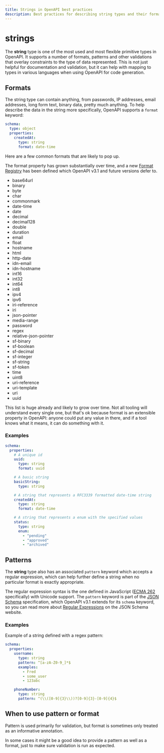 ```yaml
---
title: Strings in OpenAPI best practices
description: Best practices for describing string types and their formats in OpenAPI
---
```



# strings

The **string** type is one of the most used and most flexible primitive types in OpenAPI. It supports a number of formats, patterns and other validations that overlay constraints to the type of data represented. This is not just helpful for documentation and validation, but it can help with mapping to types in various languages when using OpenAPI for code generation.

## Formats

The string type can contain anything, from passwords, IP addresses, email addresses, long form text, binary data, pretty much anything. To help describe the data in the string more specifically, OpenAPI supports a `format` keyword:

```yaml
schema:
  type: object
  properties:
    createdAt:
      type: string
      format: date-time
```

Here are a few common formats that are likely to pop up.

<Table
  title="Common String Formats"
  data={[
    {
      type: "string",
      format: "date",
      explanation:
        "An [RFC3339](https://www.rfc-editor.org/rfc/rfc3339#section-5.6) formatted date string",
      example: '"2022-01-30"',
    },
    {
      type: "string",
      format: "date-time",
      explanation:
        "An [RFC3339](https://www.rfc-editor.org/rfc/rfc3339#section-5.6) formatted date-time string",
      example: '"2019-10-12T07:20:50.52Z"',
    },
    {
      type: "string",
      format: "password",
      explanation:
        "Provides a hint that the string may contain sensitive information.",
      example: '"mySecretWord1234"',
    },
    {
      type: "string",
      format: "uuid",
      explanation: "A Universally Unique IDentifier as defined in RFC4122.",
      example: '"cde3dd4f-cb0e-47a1-8e2a-3595c0fa1cd1"',
    },
    {
      type: "string",
      format: "byte",
      explanation: "Base-64 encoded data.",
      example: '"U3BlYWtlYXN5IG1ha2VzIHdvcmtpbmcgd2l0aCBBUElzIGZ1biE="',
    },
    {
      type: "string",
      format: "binary",
      explanation: "Binary data, used to represent the contents of a file.",
      example: '"01010101110001"',
    },
  ]}
  columns={[
    { key: "type", header: "Type" },
    { key: "format", header: "Format" },
    { key: "explanation", header: "Explanation" },
    { key: "example", header: "Example" },
  ]}
/>

The format property has grown substantially over time, and a new [Format Registry](https://spec.openapis.org/registry/format/) has been defined which OpenAPI v3.1 and future versions defer to.

- base64url
- binary
- byte
- char
- commonmark
- date-time
- date
- decimal
- decimal128
- double
- duration
- email
- float
- hostname
- html
- http-date
- idn-email
- idn-hostname
- int16
- int32
- int64
- int8
- ipv4
- ipv6
- iri-reference
- iri
- json-pointer
- media-range
- password
- regex
- relative-json-pointer
- sf-binary
- sf-boolean
- sf-decimal
- sf-integer
- sf-string
- sf-token
- time
- uint8
- uri-reference
- uri-template
- uri
- uuid

This list is huge already and likely to grow over time. Not all tooling will understand every single one, but that's ok because format is an extensible property in OpenAPI: anyone could put any value in there, and if a tool knows what it means, it can do something with it.

### Examples

```yaml
schema:
  properties:
    # A unique id
    uuid:
      type: string
      format: uuid

    # A basic string
    basicString:
      type: string

    # A string that represents a RFC3339 formatted date-time string
    createdAt:
      type: string
      format: date-time

    # A string that represents a enum with the specified values
    status:
      type: string
      enum:
        - "pending"
        - "approved"
        - "archived"
```

## Patterns

The **string** type also has an associated `pattern` keyword which accepts a regular expression, which can help further define a string when no particular format is exactly appropriate.

The regular expression syntax is the one defined in JavaScript ([ECMA 262](https://tc39.es/ecma262/) specifically) with Unicode support. The `pattern` keyword is part of the [JSON Schema](https://json-schema.org/) specification, which OpenAPI v3.1 extends for its `schema` keyword, so you can read more about [Regular Expressions](https://json-schema.org/understanding-json-schema/reference/regular_expressions) on the JSON Schema website.

### Examples

Example of a string defined with a regex pattern:

```yaml
schema:
  properties:
    username:
      type: string
      pattern: ^[a-zA-Z0-9_]*$
      examples:
        - Fred
        - some_user
        - 123abc

    phoneNumber:
      type: string
      pattern: ^(\\([0-9]{3}\\))?[0-9]{3}-[0-9]{4}$
```

## When to use pattern or format

Pattern is used primarily for validation, but format is sometimes only treated as an informative annotation.

In some cases it might be a good idea to provide a pattern as well as a format, just to make sure validation is run as expected.
